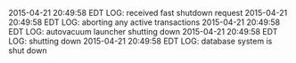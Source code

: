 2015-04-21 20:49:58 EDT LOG:  received fast shutdown request
2015-04-21 20:49:58 EDT LOG:  aborting any active transactions
2015-04-21 20:49:58 EDT LOG:  autovacuum launcher shutting down
2015-04-21 20:49:58 EDT LOG:  shutting down
2015-04-21 20:49:58 EDT LOG:  database system is shut down
